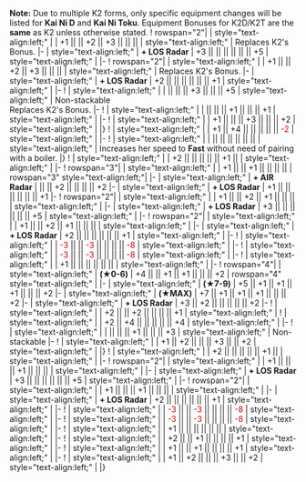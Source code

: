 '''Note:''' Due to multiple K2 forms, only specific equipment changes will be listed for '''Kai Ni D''' and '''Kai Ni Toku'''. Equipment Bonuses for K2D/K2T are the '''same''' as K2 unless otherwise stated.
{{Ship/EquipmentBonuses|Kai Ni D|class=<includeonly>mw-collapsed</includeonly>}}
! rowspan="2"|{{GreenGunDP}}{{EquipmentLink|12.7cm Single High-angle Gun Mount Kai 2}}
| style="text-align:left;" |
| +1 || || +2 || +3 || || || 
| style="text-align:left;" |  Replaces K2's Bonus.
|-
| style="text-align:left;" | '''+ LOS Radar''' 
| +3 || || || || || || +5 
| style="text-align:left;" | 
|-
! rowspan="2"|{{GreenGunDP}}{{EquipmentLink|12.7cm Twin High-angle Gun Mount Kai 2}}
| style="text-align:left;" |
| +1 || || +2 || +3 || || || 
| style="text-align:left;" |  Replaces K2's Bonus.
|-
| style="text-align:left;" | '''+ LOS Radar''' 
| +2 || || || || || || +1
| style="text-align:left;" | 
|-
! {{Sonar}}{{EquipmentLink|Type 4 Passive Sonar}}
| style="text-align:left;" | 
| || || || +3 || || || +5
| style="text-align:left;" | Non-stackable<br/> Replaces K2's Bonus.
|-
! {{DepthCharge}}{{EquipmentLink|Type 3 Depth Charge Projector (Concentrated Deployment)}}
| style="text-align:left;" | 
| || || || +1 || || || +1
| style="text-align:left;" | 
|-
! {{DepthCharge}}{{EquipmentLink|Prototype 15cm 9-tube ASW Rocket Launcher}}
| style="text-align:left;" | 
| +1 || || || +3 || || || +2
| style="text-align:left;" | 
|}
{{Ship/EquipmentBonuses|Kai Ni Toku|class=<includeonly>mw-collapsed</includeonly>}}
! {{TorpedoWeapon}}{{EquipmentLink|Type D Kouhyouteki Kai (Kouryuu Kai)}}
| style="text-align:left;" | 
| +1 || +4 || || || || || <font color=#CC0000>-2</font>
| style="text-align:left;" | 
|-
! {{Turbine}}{{EquipmentLink|Improved Kanhon Type Turbine}}
| style="text-align:left;" | 
| || || || || || || 
| style="text-align:left;" | Increases her {{Speed}} speed to '''Fast''' without need of pairing with a boiler.
|}
{{Ship/EquipmentBonuses|Kai Ni|class=<includeonly>mw-collapsed</includeonly>}}
! {{RedGunLight}}{{EquipmentLink|130mm B-13 Twin Gun Mount}}
| style="text-align:left;" | 
| +2 || || || || || +1 || 
| style="text-align:left;" | 
|-
! rowspan="3"| {{GreenGunDP}}{{EquipmentLink|12.7cm Single High-angle Gun Mount (Late Model)}}
| style="text-align:left;" | 
|  +1 || || +1 || || || || 
| rowspan="3" style="text-align:left;"| 
|-
| style="text-align:left;" | '''+ AIR Radar'''
| || || +2 || || || || +2
|-
| style="text-align:left;" | '''+ LOS Radar'''
| +1 || || || || || || +1
|-
! rowspan="2"|{{GreenGunDP}}{{EquipmentLink|12.7cm Single High-angle Gun Mount Kai 2}}
| style="text-align:left;" |
| +1 || || +2 || +1 || || || 
| style="text-align:left;" | 
|-
| style="text-align:left;" | '''+ LOS Radar''' 
| +3 || || || || || || +5 
| style="text-align:left;" | 
|-
! rowspan="2"|{{GreenGunDP}}{{EquipmentLink|12.7cm Twin High-angle Gun Mount Kai 2}}
| style="text-align:left;" | 
| +1 || || +2 || +1 || || || 
| style="text-align:left;" | 
|-
| style="text-align:left;" | '''+ LOS Radar''' 
| +2 || || || || || || +1
| style="text-align:left;" | 
|-
! {{GreenGunDP}}{{EquipmentLink|5inch Twin Dual-purpose Gun Mount (Concentrated Deployment)}}
| style="text-align:left;" | 
| <font color=#CC0000>-3</font> || || <font color=#CC0000>-3</font> || || || || <font color=#CC0000>-8</font>
| style="text-align:left;" | 
|-
! {{GreenGunDP}}{{EquipmentLink|GFCS Mk.37 + 5inch Twin Dual-purpose Gun Mount (Concentrated Deployment)}}
| style="text-align:left;" | 
| <font color=#CC0000>-3</font> || || <font color=#CC0000>-3</font> || || || || <font color=#CC0000>-8</font>
| style="text-align:left;" |
|-
! {{RedGunMedium}}{{EquipmentLink|14cm Twin Gun Mount}}
| style="text-align:left;" | 
| +1 || || || || || || 
| style="text-align:left;" | 
|-
! rowspan="4"|{{RedGunMedium}}{{EquipmentLink|14cm Twin Gun Mount Kai}}
| style="text-align:left;" | '''(★0-6)'''
| +4 || || +1 || +1 || || || +2 
| rowspan="4" style="text-align:left;" | 
|-
| style="text-align:left;" | '''(★7-9)'''
| +5 || +1 || +1 || +1 || || || +2 
|-
| style="text-align:left;" | '''(★MAX)'''
| +7 || +1 || +1 || +1 || || || +2 
|-
| style="text-align:left;" | '''+ LOS Radar'''
| +3 || +2 || || || || || +2
|-
! {{RedGunMedium}}{{EquipmentLink|6inch Twin Rapid Fire Gun Mount Mk.XXI}}
| style="text-align:left;" | 
| +2 || || +2 || || || || +1
| style="text-align:left;" | 
{{Ship/EquipmentBonuses/Header}}
! {{TorpedoWeapon}}{{EquipmentLink|53cm Twin Torpedo Mount}}
| style="text-align:left;" | 
| +2 || +4 || || || || || +4
| style="text-align:left;" | 
|-
! {{Sonar}}{{EquipmentLink|Type 4 Passive Sonar}}
| style="text-align:left;" | 
| || || || +1 || || || +3
| style="text-align:left;" | Non-stackable
|-
! {{Skilled Lookout}}{{EquipmentLink|Skilled Lookouts}}
| style="text-align:left;" | 
| +1 || +2 || || || +3 || || +2
| style="text-align:left;" | 
|}
{{Ship/EquipmentBonuses|class=<includeonly>mw-collapsed</includeonly>}}
! {{RedGunLight}}{{EquipmentLink|130mm B-13 Twin Gun Mount}}
| style="text-align:left;" | 
| +2 || || || || || +1 || 
| style="text-align:left;" | 
|-
! rowspan="2"|{{GreenGunDP}}{{EquipmentLink|12.7cm Single High-angle Gun Mount Kai 2}}
| style="text-align:left;" | 
| +1 || || || +1 || || || 
| style="text-align:left;" | 
|-
| style="text-align:left;" | '''+ LOS Radar''' 
| +3 || || || || || || +5
| style="text-align:left;" | 
|-
! rowspan="2"|{{GreenGunDP}}{{EquipmentLink|12.7cm Twin High-angle Gun Mount Kai 2}}
| style="text-align:left;" | 
| +1 || || || +1 || || || 
| style="text-align:left;" | 
|-
| style="text-align:left;" | '''+ LOS Radar''' 
| +2 || || || || || || +1
| style="text-align:left;" | 
|-
! {{GreenGunDP}}{{EquipmentLink|5inch Twin Dual-purpose Gun Mount (Concentrated Deployment)}}
| style="text-align:left;" | 
| <font color=#CC0000>-3</font> || || <font color=#CC0000>-3</font> || || || || <font color=#CC0000>-8</font>
| style="text-align:left;" | 
|-
! {{GreenGunDP}}{{EquipmentLink|GFCS Mk.37 + 5inch Twin Dual-purpose Gun Mount (Concentrated Deployment)}}
| style="text-align:left;" | 
| <font color=#CC0000>-3</font> || || <font color=#CC0000>-3</font> || || || || <font color=#CC0000>-8</font>
| style="text-align:left;" |
|-
! {{RedGunMedium}}{{EquipmentLink|14cm Twin Gun Mount}}
| style="text-align:left;" | 
| +1 || || || || || || 
| style="text-align:left;" | 
|-
! {{RedGunMedium}}{{EquipmentLink|14cm Twin Gun Mount Kai}}
| style="text-align:left;" | 
| +2 || || +1 || || || || +1
| style="text-align:left;" | 
|-
! {{RedGunMedium}}{{EquipmentLink|6inch Twin Rapid Fire Gun Mount Mk.XXI}}
| style="text-align:left;" | 
| +1 || || +1 || || || || +1
| style="text-align:left;" | 
|-
! {{Skilled Lookout}}{{EquipmentLink|Skilled Lookouts}}
| style="text-align:left;" | 
| +1 || +2 || || || +3 || || +2
| style="text-align:left;" | 
|}